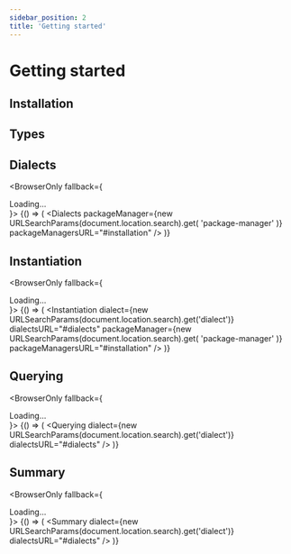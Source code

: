 ```yaml
---
sidebar_position: 2
title: 'Getting started'
---
```



# Getting started

## Installation

<Installation />

## Types

<Types />

## Dialects

<BrowserOnly fallback={<div>Loading...</div>}>
  {() => (
    <Dialects
      packageManager={new URLSearchParams(document.location.search).get(
        'package-manager'
      )}
      packageManagersURL="#installation"
    />
  )}
</BrowserOnly>

## Instantiation

<BrowserOnly fallback={<div>Loading...</div>}>
  {() => (
    <Instantiation
      dialect={new URLSearchParams(document.location.search).get('dialect')}
      dialectsURL="#dialects"
      packageManager={new URLSearchParams(document.location.search).get(
        'package-manager'
      )}
      packageManagersURL="#installation"
    />
  )}
</BrowserOnly>

## Querying

<BrowserOnly fallback={<div>Loading...</div>}>
  {() => (
    <Querying
      dialect={new URLSearchParams(document.location.search).get('dialect')}
      dialectsURL="#dialects"
    />
  )}
</BrowserOnly>

## Summary

<BrowserOnly fallback={<div>Loading...</div>}>
  {() => (
    <Summary
      dialect={new URLSearchParams(document.location.search).get('dialect')}
      dialectsURL="#dialects"
    />
  )}
</BrowserOnly>